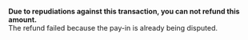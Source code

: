   
<Card title="005408" href="/development-resources/errors/codes/005408">  

 **Due to repudiations against this transaction, you can not refund this amount.**  
 The refund failed because the pay-in is already being disputed.  

</Card>